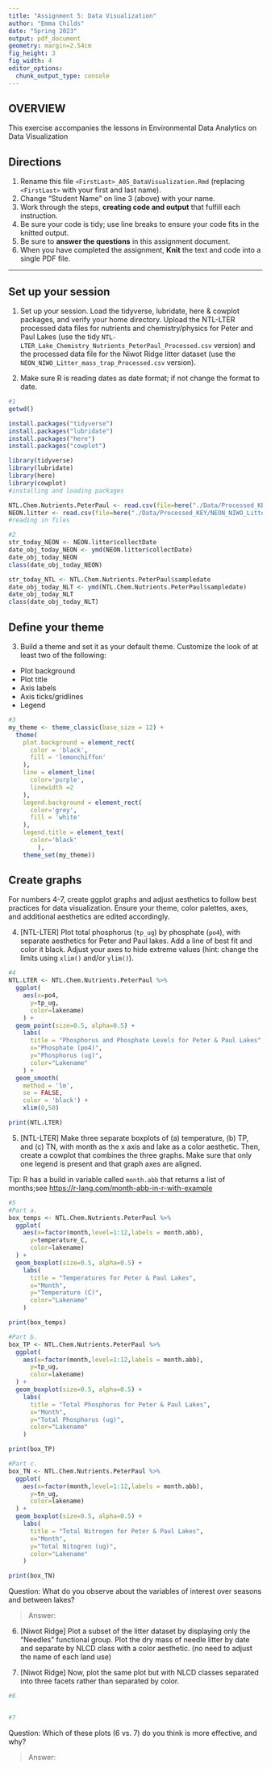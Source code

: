 ```yaml
---
title: "Assignment 5: Data Visualization"
author: "Emma Childs"
date: "Spring 2023"
output: pdf_document
geometry: margin=2.54cm
fig_height: 3
fig_width: 4
editor_options: 
  chunk_output_type: console
---
```


## OVERVIEW

This exercise accompanies the lessons in Environmental Data Analytics on Data Visualization 

## Directions
1.  Rename this file `<FirstLast>_A05_DataVisualization.Rmd` (replacing `<FirstLast>` with your first and last name).
2. Change "Student Name" on line 3 (above) with your name.
3. Work through the steps, **creating code and output** that fulfill each instruction.
4. Be sure your code is tidy; use line breaks to ensure your code fits in the knitted output.
5. Be sure to **answer the questions** in this assignment document.
6. When you have completed the assignment, **Knit** the text and code into a single PDF file.

---

## Set up your session 

1. Set up your session. Load the tidyverse, lubridate, here & cowplot packages, and verify your home directory. Upload the NTL-LTER processed data files for nutrients and chemistry/physics for Peter and Paul Lakes (use the tidy `NTL-LTER_Lake_Chemistry_Nutrients_PeterPaul_Processed.csv` version) and the processed data file for the Niwot Ridge litter dataset (use the `NEON_NIWO_Litter_mass_trap_Processed.csv` version). 

2. Make sure R is reading dates as date format; if not change the format to date.

```r
#1 
getwd()

install.packages("tidyverse")
install.packages("lubridate")
install.packages("here")
install.packages("cowplot")

library(tidyverse)
library(lubridate)
library(here)
library(cowplot)
#installing and loading packages 

NTL.Chem.Nutrients.PeterPaul <- read.csv(file=here("./Data/Processed_KEY/NTL-LTER_Lake_Chemistry_Nutrients_PeterPaul_Processed.csv"), stringsAsFactors = TRUE)
NEON.litter <- read.csv(file=here("./Data/Processed_KEY/NEON_NIWO_Litter_mass_trap_Processed.csv"), stringsAsFactors = TRUE)
#reading in files

#2 
str_today_NEON <- NEON.litter$collectDate
date_obj_today_NEON <- ymd(NEON.litter$collectDate)
date_obj_today_NEON
class(date_obj_today_NEON)

str_today_NTL <- NTL.Chem.Nutrients.PeterPaul$sampledate
date_obj_today_NLT <- ymd(NTL.Chem.Nutrients.PeterPaul$sampledate)
date_obj_today_NLT
class(date_obj_today_NLT)
```
## Define your theme
3. Build a theme and set it as your default theme. Customize the look of at least two of the following: 
 * Plot background
 * Plot title
 * Axis labels
 * Axis ticks/gridlines
 * Legend

```r
#3
my_theme <- theme_classic(base_size = 12) + 
  theme(
    plot.background = element_rect(
      color = 'black',
      fill = 'lemonchiffon'
    ),
    line = element_line(
      color='purple',
      linewidth =2
    ),
    legend.background = element_rect(
      color='grey',
      fill = 'white'
    ),
    legend.title = element_text(
      color='black'
        ),
    theme_set(my_theme))
```

## Create graphs
For numbers 4-7, create ggplot graphs and adjust aesthetics to follow best practices for data visualization. Ensure your theme, color palettes, axes, and additional aesthetics are edited accordingly.

4. [NTL-LTER] Plot total phosphorus (`tp_ug`) by phosphate (`po4`), with separate aesthetics for Peter and Paul lakes. Add a line of best fit and color it black. Adjust your axes to hide extreme values (hint: change the limits using `xlim()` and/or `ylim()`).

```r
#4 
NTL.LTER <- NTL.Chem.Nutrients.PeterPaul %>%
  ggplot(
    aes(x=po4,
      y=tp_ug,
      color=lakename)
    ) + 
  geom_point(size=0.5, alpha=0.5) +
    labs(
      title = "Phosphorus and Phosphate Levels for Peter & Paul Lakes",
      x="Phosphate (po4)",
      y="Phosphorus (ug)", 
      color="Lakename"
    ) +
  geom_smooth(
    method = 'lm',
    se = FALSE,
    color = 'black') +
    xlim(0,50)

print(NTL.LTER)

```


5. [NTL-LTER] Make three separate boxplots of (a) temperature, (b) TP, and (c) TN, with month as the x axis and lake as a color aesthetic. Then, create a cowplot that combines the three graphs. Make sure that only one legend is present and that graph axes are aligned. 

Tip: R has a build in variable called `month.abb` that returns a list of months;see <https://r-lang.com/month-abb-in-r-with-example>

```r
#5 
#Part a.
box_temps <- NTL.Chem.Nutrients.PeterPaul %>%
  ggplot(
    aes(x=factor(month,level=1:12,labels = month.abb),
      y=temperature_C,
      color=lakename)
  ) + 
  geom_boxplot(size=0.5, alpha=0.5) +
    labs(
      title = "Temperatures for Peter & Paul Lakes",
      x="Month",
      y="Temperature (C)", 
      color="Lakename"
    ) 

print(box_temps)

#Part b.
box_TP <- NTL.Chem.Nutrients.PeterPaul %>%
  ggplot(
    aes(x=factor(month,level=1:12,labels = month.abb),
      y=tp_ug,
      color=lakename)
  ) + 
  geom_boxplot(size=0.5, alpha=0.5) +
    labs(
      title = "Total Phosphorus for Peter & Paul Lakes",
      x="Month",
      y="Total Phosphorus (ug)", 
      color="Lakename"
    ) 

print(box_TP)

#Part c.
box_TN <- NTL.Chem.Nutrients.PeterPaul %>%
  ggplot(
    aes(x=factor(month,level=1:12,labels = month.abb),
      y=tn_ug,
      color=lakename)
  ) + 
  geom_boxplot(size=0.5, alpha=0.5) +
    labs(
      title = "Total Nitrogen for Peter & Paul Lakes",
      x="Month",
      y="Total Nitogren (ug)", 
      color="Lakename"
    ) 

print(box_TN)
```

Question: What do you observe about the variables of interest over seasons and between lakes? 

> Answer: 

6. [Niwot Ridge] Plot a subset of the litter dataset by displaying only the "Needles" functional group. Plot the dry mass of needle litter by date and separate by NLCD class with a color aesthetic. (no need to adjust the name of each land use)

7. [Niwot Ridge] Now, plot the same plot but with NLCD classes separated into three facets rather than separated by color. 

```r
#6


#7


```
Question: Which of these plots (6 vs. 7) do you think is more effective, and why? 

> Answer: